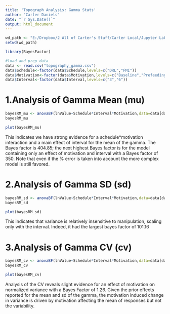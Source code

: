 ---
title: 'Topograph Analysis: Gamma Stats'
author: "Carter Daniels"
date: "`r Sys.Date()`"
output: html_document
---

```{r}

wd_path <- "E:/Dropbox/2 All of Carter's Stuff/Carter Local/Jupyter Lab"
setwd(wd_path)

library(BayesFactor)
```

```{r}

#load and prep data
data <- read.csv("topography_gamma.csv")
data$Schedule<-factor(data$Schedule,levels=c("DRL","FMI"))
data$Motivation<-factor(data$Motivation,levels=c("Baseline","Prefeeding"))
data$Interval<-factor(data$Interval,levels=c("3","6"))
```

# 1.Analysis of Gamma Mean (mu)

```{r}
bayesRM_mu <- anovaBF(lnValue~Schedule*Interval*Motivation,data=data[data$variable=="mu",],whichRandom="mouseID")
bayesRM_mu
```

```{r, fig.width = 18}
plot(bayesRM_mu)

```

This indicates we have strong evidence for a schedule*motivation interaction and a main effect of interval for the mean of the gamma. The Bayes factor is 404.85; the next highest Bayes factor is for the model containing only an effect of motivation and interval with a Bayes factor of 350. Note that even if the % error is taken into account the more complex model is still favored. 

# 2.Analysis of Gamma SD (sd)

```{r}
bayesRM_sd <- anovaBF(lnValue~Schedule*Interval*Motivation,data=data[data$variable=="sd",],whichRandom="mouseID")
bayesRM_sd
```

```{r, fig.width = 18}
plot(bayesRM_sd)

```
This indicates that variance is relatively insensitive to manipulation, scaling only with the interval. Indeed, it had the largest bayes factor of 101.16

# 3.Analysis of Gamma CV (cv)

```{r}
bayesRM_cv <- anovaBF(lnValue~Schedule*Interval*Motivation,data=data[data$variable=="cv",],whichRandom="mouseID")
bayesRM_cv
```

```{r, fig.width = 18}
plot(bayesRM_cv)

```

Analysis of the CV reveals slight evidence for an effect of motivation on normalized variance with a Bayes Factor of 1.26. Given the prior effects reported for the mean and sd of the gamma, the motivation induced change in variance is driven by motivation affecting the mean of responses but not the variability. 